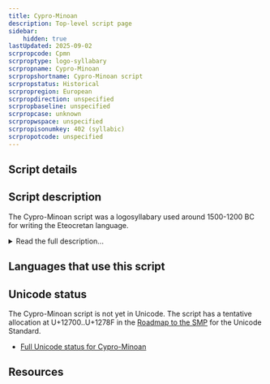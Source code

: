 ```yaml
---
title: Cypro-Minoan
description: Top-level script page
sidebar:
    hidden: true
lastUpdated: 2025-09-02
scrpropcode: Cpmn
scrproptype: logo-syllabary
scrpropname: Cypro-Minoan
scrpropshortname: Cypro-Minoan script
scrpropstatus: Historical
scrpropregion: European
scrpropdirection: unspecified
scrpropbaseline: unspecified
scrpropcase: unknown
scrpropwspace: unspecified
scrpropisonumkey: 402 (syllabic)
scrpropotcode: unspecified
---
```



## Script details

<ScriptDetails />

## Script description

The Cypro-Minoan script was a logosyllabary used around 1500-1200 BC for writing the Eteocretan language.

<details>
<summary>Read the full description...</summary>The name of the script reflects the possibilities that it derived from a Minoan script and is ancestral to the [Cypriot](/scrlang/scripts/cprt) script.
</details>

## Languages that use this script

<WsList script='Cpmn' wsMax='5' />

## Unicode status

The Cypro-Minoan script is not yet in Unicode. The script has a tentative allocation at U+12700..U+1278F in the [Roadmap to the SMP](http://www.unicode.org/roadmaps/smp/) for the Unicode Standard.

- [Full Unicode status for Cypro-Minoan](/scrlang/unicode/cpmn-unicode)



## Resources

<ScriptResources detailSummary='seemore' />

